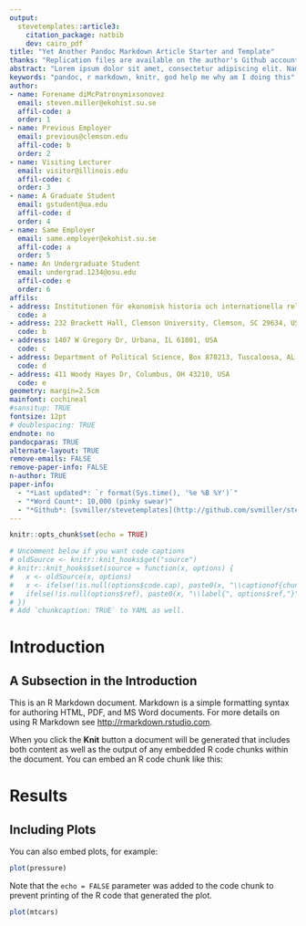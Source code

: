 ```yaml
---
output: 
  stevetemplates::article3:
    citation_package: natbib
    dev: cairo_pdf
title: "Yet Another Pandoc Markdown Article Starter and Template"
thanks: "Replication files are available on the author's Github account (http://github.com/svmiller/stevetemplates). **Current version**: `r format(Sys.time(), '%B %e, %Y')`; **Corresponding author**: steven.v.miller@gmail.com. A user who is familiar with my templates may observe some redundancy with the title footnote and information you can include in the author or paper info fields. That point is well-taken. Do with this what you want."
abstract: "Lorem ipsum dolor sit amet, consectetur adipiscing elit. Nam eget consectetur diam. Pellentesque id eros auctor, eleifend sem a, sagittis nisi. Nam vel nisi eget metus consectetur hendrerit nec ut justo. Ut metus eros, ullamcorper in condimentum non, eleifend lacinia mi. Cras sodales, arcu eu fringilla efficitur, lorem purus maximus mauris, id volutpat dui lectus non velit. Aliquam scelerisque nulla rutrum facilisis laoreet. Cras tristique et lorem ac feugiat. Duis eu purus eu ante tristique suscipit. Etiam aliquet egestas tortor et scelerisque. Nullam vulputate quam sed diam dictum, vitae pellentesque nisl fermentum. Curabitur ac rutrum lacus. Proin pellentesque, elit et malesuada porttitor, neque velit pretium dui, sit amet fermentum turpis turpis sed felis. Curabitur urna neque, bibendum non fringilla et, accumsan at orci. In blandit mauris urna, ac accumsan urna vehicula a. Phasellus iaculis nisi id nibh euismod malesuada venenatis in elit. Aenean diam mi, dapibus nec egestas sit amet."
keywords: "pandoc, r markdown, knitr, god help me why am I doing this"
author:
- name: Forename diMcPatronymixsonovez
  email: steven.miller@ekohist.su.se
  affil-code: a
  order: 1
- name: Previous Employer
  email: previous@clemson.edu
  affil-code: b
  order: 2
- name: Visiting Lecturer
  email: visitor@illinois.edu
  affil-code: c
  order: 3
- name: A Graduate Student
  email: gstudent@ua.edu
  affil-code: d
  order: 4
- name: Same Employer
  email: same.employer@ekohist.su.se
  affil-code: a
  order: 5
- name: An Undergraduate Student
  email: undergrad.1234@osu.edu
  affil-code: e
  order: 6
affils:
- address: Institutionen för ekonomisk historia och internationella relationer Universitetsvägen 10A, 114 18 Stockholm, Sweden
  code: a
- address: 232 Brackett Hall, Clemson University, Clemson, SC 29634, USA
  code: b
- address: 1407 W Gregory Dr, Urbana, IL 61801, USA
  code: c
- address: Department of Political Science, Box 870213, Tuscaloosa, AL 35487, USA
  code: d
- address: 411 Woody Hayes Dr, Columbus, OH 43210, USA
  code: e
geometry: margin=2.5cm
mainfont: cochineal
#sansitup: TRUE
fontsize: 12pt
# doublespacing: TRUE
endnote: no
pandocparas: TRUE
alternate-layout: TRUE
remove-emails: FALSE
remove-paper-info: FALSE
n-author: TRUE
paper-info:
  - "*Last updated*: `r format(Sys.time(), '%e %B %Y')`"
  - "*Word Count*: 10,000 (pinky swear)"
  - "*Github*: [svmiller/stevetemplates](http://github.com/svmiller/stevetemplates)"
---
```


```r
knitr::opts_chunk$set(echo = TRUE)

# Uncomment below if you want code captions
# oldSource <- knitr::knit_hooks$get("source")
# knitr::knit_hooks$set(source = function(x, options) {
#   x <- oldSource(x, options)
#   x <- ifelse(!is.null(options$code.cap), paste0(x, "\\captionof{chunk}{", options$code.cap,"}"), x)
#   ifelse(!is.null(options$ref), paste0(x, "\\label{", options$ref,"}"), x)
# })
# Add `chunkcaption: TRUE` to YAML as well.
```



# Introduction

\kant[1]

## A Subsection in the Introduction

\kant[2]

This is an R Markdown document. Markdown is a simple formatting syntax for authoring HTML, PDF, and MS Word documents. For more details on using R Markdown see <http://rmarkdown.rstudio.com>.


When you click the **Knit** button a document will be generated that includes both content as well as the output of any embedded R code chunks within the document. You can embed an R code chunk like this:

# Results

\kant[24]

## Including Plots

You can also embed plots, for example:

```r
plot(pressure)
```

Note that the `echo = FALSE` parameter was added to the code chunk to prevent printing of the R code that generated the plot.


\kant[25]

```r
plot(mtcars)
```
